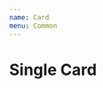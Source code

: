 ```yaml
---
name: Card
menu: Common
---
```


# Single Card


<Playground>
  <Card
    picture={demoPicture}
    date={'Tuesday 20th January 2018'}
    location={'Tokyo'}
    temperature={'20 C°'}
    summary={
      'Though the rivers current never fails, the water passing, moment by moment, is never the same.  Where the current pools, bubbles form on the surface, bursting and disappearing as others rise to replace them, none lasting long.  In this world, people and their dwelling places are like that, always changing.When you see the ridgepoles of the impressive houses in Heian-kyo competing to rise above one another--dwellings of people of high status or of low--they look like they might stand for generations, but when you inquire you discover there are very few still standing from ages past.  Some may have burned down just last year, and been rebuilt since. '
    }
    iAte={'Hamburger'}
    itTasted={'Fantastico'}
    weather={'Clear'}
  />
</Playground>
